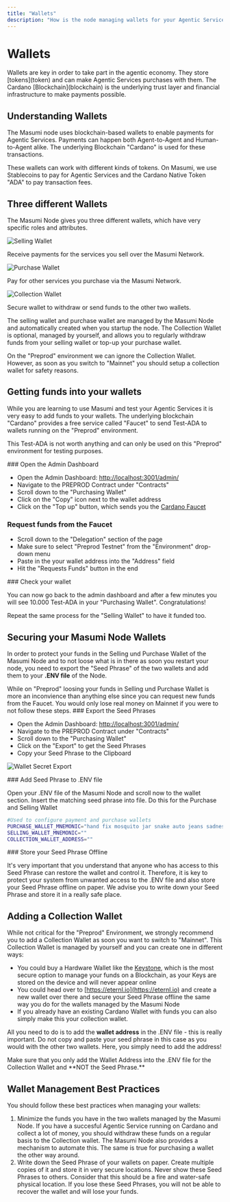 ```yaml
---
title: "Wallets"
description: "How is the node managing wallets for your Agentic Service? What do you need to do to secure your funds in these wallets?"
---
```



# Wallets

<Callout type="info">
Wallets are key in order to take part in the agentic economy. They store [tokens](token) and can make Agentic Services purchases with them. The Cardano [Blockchain](blockchain) is the underlying trust layer and financial infrastructure to make payments possible.
</Callout>

## Understanding Wallets

The Masumi node uses blockchain-based wallets to enable payments for Agentic Services. Payments can happen both Agent-to-Agent and Human-to-Agent alike. The underlying Blockchain "Cardano" is used for these transactions.

These wallets can work with different kinds of tokens. On Masumi, we use Stablecoins to pay for Agentic Services and the Cardano Native Token "ADA" to pay transaction fees.

## Three different Wallets

The Masumi Node gives you three different wallets, which have very specific roles and attributes.

<Cards>
  <Card title="Selling Wallet">
    <img src="/assets/sellingwallet.png" alt="Selling Wallet" />
    <p>Receive payments for the services you sell over the Masumi Network.</p>
  </Card>
  <Card title="Purchase Wallet">
    <img src="/assets/purchasewallet.png" alt="Purchase Wallet" />
    <p>Pay for other services you purchase via the Masumi Network.</p>
  </Card>
  <Card title="Collection Wallet">
    <img src="/assets/collectionwallet.png" alt="Collection Wallet" />
    <p>Secure wallet to withdraw or send funds to the other two wallets.</p>
  </Card>
</Cards>

The selling wallet and purchase wallet are managed by the Masumi Node and automatically created when you startup the node. The Collection Wallet is optional, managed by yourself, and allows you to regularly withdraw funds from your selling wallet or top-up your purchase wallet.

<Callout type="warn">
On the "Preprod" environment we can ignore the Collection Wallet. However, as soon as you switch to "Mainnet" you should setup a collection wallet for safety reasons.
</Callout>

## Getting funds into your wallets

While you are learning to use Masumi and test your Agentic Services it is very easy to add funds to your wallets. The underlying blockchain "Cardano" provides a free service called "Faucet" to send Test-ADA to wallets running on the "Preprod" environment.

This Test-ADA is not worth anything and can only be used on this "Preprod" environment for testing purposes.

<Steps>
<Step>
### Open the Admin Dashboard

* Open the Admin Dashboard: [http://localhost:3001/admin/](http://localhost:3001/admin/)
* Navigate to the PREPROD Contract under "Contracts"
* Scroll down to the "Purchasing Wallet"
* Click on the "Copy" icon next to the wallet address
* Click on the "Top up" button, which sends you the [Cardano Faucet](https://docs.cardano.org/cardano-testnets/tools/faucet)
</Step>

<Step>

### Request funds from the Faucet

* Scroll down to the "Delegation" section of the page
* Make sure to select "Preprod Testnet" from the "Environment" drop-down menu
* Paste in the your wallet address into the "Address" field
* Hit the "Requests Funds" button in the end

</Step>

<Step>
### Check your wallet

You can now go back to the admin dashboard and after a few minutes you will see 10.000 Test-ADA in your "Purchasing Wallet". Congratulations!
</Step>
</Steps>

<Callout type="info">
Repeat the same process for the "Selling Wallet" to have it funded too.
</Callout>

## Securing your Masumi Node Wallets

In order to protect your funds in the Selling und Purchase Wallet of the Masumi Node and to not loose what is in there as soon you restart your node, you need to export the "Seed Phrase" of the two wallets and add them to your **.ENV file** of the Node.

<Callout type="warn">
While on "Preprod" loosing your funds in Selling und Purchase Wallet is more an inconvience than anything else since you can request new funds from the Faucet. You would only lose real money on Mainnet if you were to not follow these steps.
</Callout>

<Steps>
<Step>
### Export the Seed Phrases

* Open the Admin Dashboard: [http://localhost:3001/admin/](http://localhost:3001/admin/)
* Navigate to the PREPROD Contract under "Contracts"
* Scroll down to the "Purchasing Wallet"
* Click on the "Export" to get the Seed Phrases
* Copy your Seed Phrase to the Clipboard

![Wallet Secret Export](/assets/wallet%20secret.png)
</Step>

<Step>
### Add Seed Phrase to .ENV file

Open your .ENV file of the Masumi Node and scroll now to the wallet section. Insert the matching seed phrase into file. Do this for the Purchase and Selling Wallet

```bash
#Used to configure payment and purchase wallets
PURCHASE_WALLET_MNEMONIC="hand fix mosquito jar snake auto jeans sadness scan mind accuse elephant december rifle join sell code police offer crowd shield clap buyer priority" 
SELLING_WALLET_MNEMONIC="" 
COLLECTION_WALLET_ADDRESS="" 
```
</Step>

<Step>
### Store your Seed Phrase Offline

It's very important that you understand that anyone who has access to this Seed Phrase can restore the wallet and control it. Therefore, it is key to protect your system from unwanted access to the .ENV file and also store your Seed Phrase offline on paper. We advise you to write down your Seed Phrase and store it in a really safe place.
</Step>
</Steps>

## Adding a Collection Wallet

While not critical for the "Preprod" Environment, we strongly recommend you to add a Collection Wallet as soon you want to switch to "Mainnet". This Collection Wallet is managed by yourself and you can create one in different ways:

* You could buy a Hardware Wallet like the [Keystone](https://keyst.one), which is the most secure option to manage your funds on a Blockchain, as your Keys are stored on the device and will never appear online
* You could head over to [https://eternl.io](https://eternl.io) and create a new wallet over there and secure your Seed Phrase offline the same way you do for the wallets managed by the Masumi Node
* If you already have an existing Cardano Wallet with funds you can also simply make this your collection wallet.

All you need to do is to add the **wallet address** in the .ENV file - this is really important. Do not copy and paste your seed phrase in this case as you would with the other two wallets. Here, you simply need to add the address!

<Callout type="warn">
Make sure that you only add the Wallet Address into the .ENV file for the Collection Wallet and **NOT the Seed Phrase.**
</Callout>

## Wallet Management Best Practices

You should follow these best practices when managing your wallets:

1. Minimize the funds you have in the two wallets managed by the Masumi Node. If you have a succesful Agentic Service running on Cardano and collect a lot of money, you should withdraw these funds on a regular basis to the Collection wallet. The Masumi Node also provides a mechanism to automate this. The same is true for purchasing a wallet the other way around.
2. Write down the Seed Phrase of your wallets on paper. Create multiple copies of it and store it in very secure locations. Never show these Seed Phrases to others. Consider that this should be a fire and water-safe physical location. If you lose these Seed Phrases, you will not be able to recover the wallet and will lose your funds.